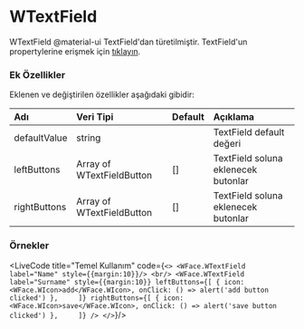 
# WTextField

WTextField @material-ui TextField'dan türetilmiştir.
TextField'un propertylerine erişmek için [tıklayın](https://material-ui.com/api/text-field/).

### Ek Özellikler

Eklenen ve değiştirilen özellikler aşağıdaki gibidir:

| Adı                 | Veri Tipi                                                     | Default | Açıklama                                        |
|:--------------------|:--------------------------------------------------------------|:--------|:------------------------------------------------|
| defaultValue        | string                                                        |         | TextField default değeri                        |
| leftButtons         | Array of WTextFieldButton                                     | []      | TextField soluna eklenecek butonlar             |
| rightButtons        | Array of WTextFieldButton                                     | []      | TextField soluna eklenecek butonlar             |

### Örnekler

<LiveCode title="Temel Kullanım" 
code={`
<>
  <WFace.WTextField label="Name" style={{margin:10}}/>
  <br/>
  <WFace.WTextField 
    label="Surname"
    style={{margin:10}}
    leftButtons={[
      { icon: <WFace.WIcon>add</WFace.WIcon>, onClick: () => alert('add button clicked') },    
    ]}
    rightButtons={[
      { icon: <WFace.WIcon>save</WFace.WIcon>, onClick: () => alert('save button clicked') },    
    ]}
  />
</>
`}/><br/>